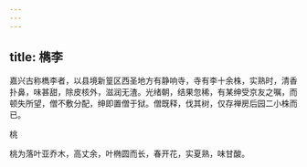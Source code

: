 ```yaml
---
---
---
```

title: 檇李
---



嘉兴古称檇李者，以县境新篁区西圣地方有静响寺，寺有李十余株，实熟时，清香扑鼻，味甚甜，除皮核外，滋润无渣。光绪朝，结果忽稀，有某绅受京友之嘱，而顿失所望，僧不敷分配，绅即置僧于狱。僧既释，伐其树，仅存禅房后园二小株而已。

桃

桃为落叶亚乔木，高丈余，叶椭圆而长，春开花，实夏熟，味甘酸。